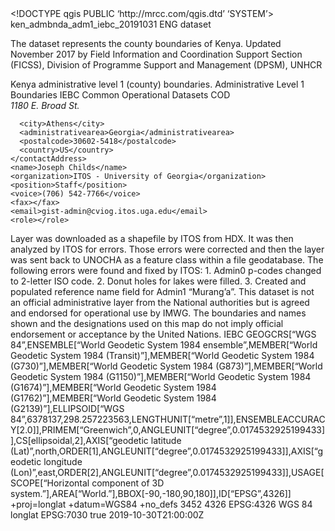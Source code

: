 <!DOCTYPE qgis PUBLIC 'http://mrcc.com/qgis.dtd' 'SYSTEM'>
<qgis version="3.26.3-Buenos Aires">
  <identifier>ken_admbnda_adm1_iebc_20191031</identifier>
  <parentidentifier></parentidentifier>
  <language>ENG</language>
  <type>dataset</type>
  <title>KENYA: Admin Level 1 Boundaries</title>
  <abstract>The dataset represents the county boundaries of Kenya. Updated November 2017 by Field Information and Coordination Support Section (FICSS), Division of Programme Support and Management (DPSM), UNHCR

Kenya administrative level 1 (county) boundaries.</abstract>
  <keywords vocabulary="Search keys">
    <keyword>Administrative Level 1 Boundaries</keyword>
    <keyword>IEBC</keyword>
    <keyword>Common Operational Datasets</keyword>
    <keyword>COD</keyword>
  </keywords>
  <contact>
    <contactAddress>
      <type></type>
      <address>1180 E. Broad St.</address>
      <city>Athens</city>
      <administrativearea>Georgia</administrativearea>
      <postalcode>30602-5418</postalcode>
      <country>US</country>
    </contactAddress>
    <name>Joseph Childs</name>
    <organization>ITOS - University of Georgia</organization>
    <position>Staff</position>
    <voice>(706) 542-7766</voice>
    <fax></fax>
    <email>gist-admin@cviog.itos.uga.edu</email>
    <role></role>
  </contact>
  <links/>
  <history>Layer was downloaded as a shapefile by ITOS from HDX. It was then analyzed by ITOS for errors. Those errors were corrected and then the layer was sent back to UNOCHA as a feature class within a file geodatabase. The following errors were found and fixed by ITOS: 1. Admin0 p-codes changed to 2-letter ISO code. 2. Donut holes for lakes were filled. 3. Created and populated reference name field for Admin1 "Murang'a". </history>
  <fees></fees>
  <constraints type="Limitations of use">This dataset is not an official administrative layer from the National authorities but is agreed and endorsed for operational use by IMWG. The boundaries and names shown and the designations used on this map do not imply official endorsement or acceptance by the United Nations.</constraints>
  <rights>IEBC</rights>
  <encoding></encoding>
  <crs>
    <spatialrefsys nativeFormat="Wkt">
      <wkt>GEOGCRS["WGS 84",ENSEMBLE["World Geodetic System 1984 ensemble",MEMBER["World Geodetic System 1984 (Transit)"],MEMBER["World Geodetic System 1984 (G730)"],MEMBER["World Geodetic System 1984 (G873)"],MEMBER["World Geodetic System 1984 (G1150)"],MEMBER["World Geodetic System 1984 (G1674)"],MEMBER["World Geodetic System 1984 (G1762)"],MEMBER["World Geodetic System 1984 (G2139)"],ELLIPSOID["WGS 84",6378137,298.257223563,LENGTHUNIT["metre",1]],ENSEMBLEACCURACY[2.0]],PRIMEM["Greenwich",0,ANGLEUNIT["degree",0.0174532925199433]],CS[ellipsoidal,2],AXIS["geodetic latitude (Lat)",north,ORDER[1],ANGLEUNIT["degree",0.0174532925199433]],AXIS["geodetic longitude (Lon)",east,ORDER[2],ANGLEUNIT["degree",0.0174532925199433]],USAGE[SCOPE["Horizontal component of 3D system."],AREA["World."],BBOX[-90,-180,90,180]],ID["EPSG",4326]]</wkt>
      <proj4>+proj=longlat +datum=WGS84 +no_defs</proj4>
      <srsid>3452</srsid>
      <srid>4326</srid>
      <authid>EPSG:4326</authid>
      <description>WGS 84</description>
      <projectionacronym>longlat</projectionacronym>
      <ellipsoidacronym>EPSG:7030</ellipsoidacronym>
      <geographicflag>true</geographicflag>
    </spatialrefsys>
  </crs>
  <extent>
    <spatial maxx="41.90602100000000263" dimensions="2" miny="-4.6768799999999997" minz="0" crs="EPSG:4326" maxz="0" maxy="5.41412400000000016" minx="33.91028899999999879"/>
    <temporal>
      <period>
        <start>2019-10-30T21:00:00Z</start>
        <end></end>
      </period>
    </temporal>
  </extent>
</qgis>
